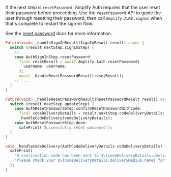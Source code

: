 If the next step is `resetPassword`, Amplify Auth requires that the user reset their password before proceeding. Use the `resetPassword` API to guide the user through resetting their password, then call `Amplify.Auth.signIn` when that's complete to restart the sign-in flow.

See the [reset password](/lib/auth/password_management/q/platform/flutter/) docs for more information.

```dart
Future<void> _handleSignInResult(SignInResult result) async {
  switch (result.nextStep.signInStep) {
    // ...
    case AuthSignInStep.resetPassword:
      final resetResult = await Amplify.Auth.resetPassword(
        username: username,
      );
      await _handleResetPasswordResult(resetResult);
    // ...
  }
}

Future<void> _handleResetPasswordResult(ResetPasswordResult result) async {
  switch (result.nextStep.updateStep) {
    case AuthResetPasswordStep.confirmResetPasswordWithCode:
      final codeDeliveryDetails = result.nextStep.codeDeliveryDetails!;
      _handleCodeDelivery(codeDeliveryDetails);
    case AuthResetPasswordStep.done:
      safePrint('Successfully reset password');
  }
}

void _handleCodeDelivery(AuthCodeDeliveryDetails codeDeliveryDetails) {
  safePrint(
    'A confirmation code has been sent to $\{codeDeliveryDetails.destination}. '
    'Please check your $\{codeDeliveryDetails.deliveryMedium.name} for the code.',
  );
}
```
